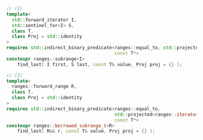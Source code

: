 ```cpp
// (1)
template<
  std::forward_iterator I,
  std::sentinel_for<I> S,
  class T,
  class Proj = std::identity
>
requires std::indirect_binary_predicate<ranges::equal_to, std::projected<I, Proj>,
                                        const T*>
constexpr ranges::subrange<I>
    find_last( I first, S last, const T& value, Proj proj = {} );

// (2)
template<
  ranges::forward_range R,
  class T,
  class Proj = std::identity
>
requires std::indirect_binary_predicate<ranges::equal_to,
                                        std::projected<ranges::iterator_t<R>, Proj>,
                                        const T*>
constexpr ranges::borrowed_subrange_t<R>
    find_last( R&& r, const T& value, Proj proj = {} );
```
